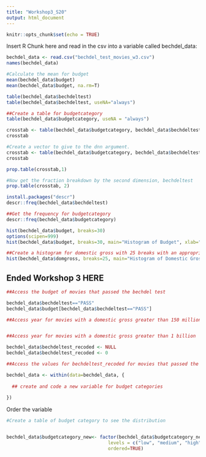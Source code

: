 ```yaml
---
title: "Workshop3_S20"
output: html_document
---
```


```r
knitr::opts_chunk$set(echo = TRUE)
```

Insert R Chunk here and read in the csv into a variable called bechdel_data:

```r
bechdel_data <- read.csv("bechdel_test_movies_w3.csv")
names(bechdel_data)
```



```r
#Calculate the mean for budget
mean(bechdel_data$budget)
mean(bechdel_data$budget, na.rm=T)
```

```r
table(bechdel_data$bechdeltest)
table(bechdel_data$bechdeltest, useNA="always")

##Create a table for budgetcategory
table(bechdel_data$budgetcategory, useNA = "always")
```



```r
crosstab <- table(bechdel_data$budgetcategory, bechdel_data$bechdeltest)
crosstab

#Create a vector to give to the dnn argument. 
crosstab <- table(bechdel_data$budgetcategory, bechdel_data$bechdeltest, dnn=c("Budget Category", "Bechdel Test Result"))
crosstab
```


```r
prop.table(crosstab,1)

#Now get the fraction breakdown by the second dimension, bechdeltest
prop.table(crosstab, 2)

```


```r
install.packages("descr")
descr::freq(bechdel_data$bechdeltest)

##Get the frequency for budgetcategory
descr::freq(bechdel_data$budgetcategory)
```

```r
hist(bechdel_data$budget, breaks=30)
options(scipen=999)
hist(bechdel_data$budget, breaks=30, main="Histogram of Budget", xlab="Budget")

##Create a histogram for domestic gross with 25 breaks with an appropriate title and axis labels
hist(bechdel_data$domgross, breaks=25, main="Histogram of Domestic Gross", xlab="Domestic Gross")

```

## Ended Workshop 3 HERE


```r
##Access the budget of movies that passed the bechdel test

bechdel_data$bechdeltest=="PASS"
bechdel_data$budget[bechdel_data$bechdeltest=="PASS"]

##Access year for movies with a domestic gross greater than 150 million


##Access year for movies with a domestic gross greater than 1 billion

```


```r
bechdel_data$bechdeltest_recoded <- NULL
bechdel_data$bechdeltest_recoded <- 0

##Access the values for bechdeltest_recoded for movies that passed the test

```


```r
bechdel_data <- within(data=bechdel_data, {
  
  ## create and code a new variable for budget categories
  
})
```

Order the variable

```r
#Create a table of budget category to see the distribution


bechdel_data$budgetcategory_new<- factor(bechdel_data$budgetcategory_new, 
                                     levels = c("low", "medium", "high"), 
                                     ordered=TRUE)



```

